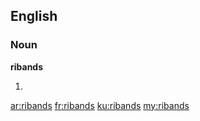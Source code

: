 ==English==
===Noun===
'''ribands'''
# {{plural of|riband}}

[[ar:ribands]]
[[fr:ribands]]
[[ku:ribands]]
[[my:ribands]]